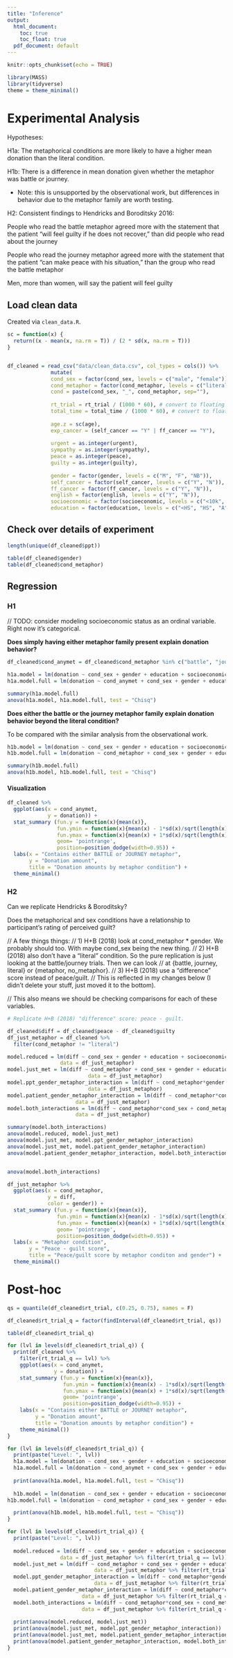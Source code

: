 ```yaml
---
title: "Inference"
output:
  html_document:
    toc: true
    toc_float: true
  pdf_document: default
---
```


```r
knitr::opts_chunk$set(echo = TRUE)
```

```r
library(MASS)
library(tidyverse)
theme = theme_minimal()
```

# Experimental Analysis

Hypotheses:

H1a: The metaphorical conditions are more likely to have a higher mean donation than the literal condition.

H1b: There is a difference in mean donation given whether the metaphor was battle or journey.

 - Note: this is unsupported by the observational work, but differences in behavior due to the metaphor family are worth testing.

H2: Consistent findings to Hendricks and Boroditsky 2016:	 	 	 		

People who read the battle metaphor agreed more with the statement that the patient “will feel guilty if he does not recover,” than did people who read about the journey
									
People who read the journey metaphor agreed more with the statement that the patient “can make peace with his situation,” than the group who read the battle metaphor

Men, more than women, will say the patient will feel guilty

## Load clean data

Created via `clean_data.R`.

```r
sc = function(x) {
  return((x - mean(x, na.rm = T)) / (2 * sd(x, na.rm = T)))
}


df_cleaned = read_csv("data/clean_data.csv", col_types = cols()) %>%
              mutate(
              cond_sex = factor(cond_sex, levels = c("male", "female")),
              cond_metaphor = factor(cond_metaphor, levels = c("literal", "battle", "journey")),
              cond = paste(cond_sex, "_", cond_metaphor, sep=""),
              
              rt_trial = rt_trial / (1000 * 60), # convert to floating point minutes
              total_time = total_time / (1000 * 60), # convert to floating point minutes
              
              age.z = sc(age),
              exp_cancer = (self_cancer == "Y" | ff_cancer == "Y"),
              
              urgent = as.integer(urgent),
              sympathy = as.integer(sympathy),
              peace = as.integer(peace),
              guilty = as.integer(guilty),
              
              gender = factor(gender, levels = c("M", "F", "NB")),
              self_cancer = factor(self_cancer, levels = c("Y", "N")),
              ff_cancer = factor(ff_cancer, levels = c("Y", "N")),
              english = factor(english, levels = c("Y", "N")),
              socioeconomic = factor(socioeconomic, levels = c("<10k", "10-25k", "25-50k", "50-75k", "75-100k", "100-150k", ">150k")),
              education = factor(education, levels = c("<HS", "HS", "A", "B", "M", "P", "D")))
```

## Check over details of experiment
 
```r
length(unique(df_cleaned$ppt))

table(df_cleaned$gender)
table(df_cleaned$cond_metaphor)
```



## Regression

### H1

// TODO: consider modeling socioeconomic status as an ordinal variable. Right now it's categorical.

**Does simply having either metaphor family present explain donation behavior?**

```r
df_cleaned$cond_anymet = df_cleaned$cond_metaphor %in% c("battle", "journey")
```

```r
h1a.model = lm(donation ~ cond_sex + gender + education + socioeconomic + age.z + self_cancer + ff_cancer, data = df_cleaned)
h1a.model.full = lm(donation ~ cond_anymet + cond_sex + gender + education + socioeconomic + age.z + self_cancer + ff_cancer, data = df_cleaned)

summary(h1a.model.full)
anova(h1a.model, h1a.model.full, test = "Chisq")
```

**Does either the battle or the journey metaphor family explain donation behavior beyond the literal condition?**

To be compared with the similar analysis from the observational work.

```r
h1b.model = lm(donation ~ cond_sex + gender + education + socioeconomic + age.z + self_cancer + ff_cancer, data = df_cleaned)
h1b.model.full = lm(donation ~ cond_metaphor + cond_sex + gender + education + socioeconomic + age.z + self_cancer + ff_cancer, data = df_cleaned)

summary(h1b.model.full)
anova(h1b.model, h1b.model.full, test = "Chisq")
```

#### Visualization

```r
df_cleaned %>%
  ggplot(aes(x = cond_anymet,
             y = donation)) +
  stat_summary (fun.y = function(x){mean(x)},
                fun.ymin = function(x){mean(x) - 1*sd(x)/sqrt(length(x))},
                fun.ymax = function(x){mean(x) + 1*sd(x)/sqrt(length(x))},
                geom= 'pointrange', 
                position=position_dodge(width=0.95)) +
  labs(x = "Contains either BATTLE or JOURNEY metaphor",
       y = "Donation amount",
       title = "Donation amounts by metaphor condition") +
  theme_minimal()
```



### H2

Can we replicate Hendricks & Boroditsky?

Does the metaphorical and sex conditions have a relationship to participant's rating of perceived guilt?


// A few things things:
// 1) H+B (2018) look at cond_metaphor * gender. We probably should too. With maybe cond_sex being the new thing.
// 2) H+B (2018) also don't have a "literal" condition. So the pure replication is just looking at the battle/journey trials. Then we can look 
// at {battle, journey, literal} or {metaphor, no_metaphor}.
// 3) H+B (2018) use a "difference" score instead of peace/guilt.
// This is reflected in my changes below (I didn't delete your stuff, just moved it to the bottom).

// This also means we should be checking comparisons for each of these variables.


```r

# Replicate H+B (2018) "difference" score: peace - guilt.

df_cleaned$diff = df_cleaned$peace - df_cleaned$guilty
df_just_metaphor = df_cleaned %>%
  filter(cond_metaphor != "literal")

model.reduced = lm(diff ~ cond_sex + gender + education + socioeconomic + self_cancer + ff_cancer, 
                 data = df_just_metaphor)
model.just_met = lm(diff ~ cond_metaphor + cond_sex + gender + education + socioeconomic + self_cancer + ff_cancer, 
                          data = df_just_metaphor)
model.ppt_gender_metaphor_interaction = lm(diff ~ cond_metaphor*gender + cond_sex + education + socioeconomic + self_cancer + ff_cancer, 
                          data = df_just_metaphor)
model.patient_gender_metaphor_interaction = lm(diff ~ cond_metaphor*cond_sex + gender + education + socioeconomic + self_cancer + ff_cancer, 
                      data = df_just_metaphor)
model.both_interactions = lm(diff ~ cond_metaphor*cond_sex + cond_metaphor*gender + education + socioeconomic + self_cancer + ff_cancer, 
                      data = df_just_metaphor)

summary(model.both_interactions)
anova(model.reduced, model.just_met)
anova(model.just_met, model.ppt_gender_metaphor_interaction)
anova(model.just_met, model.patient_gender_metaphor_interaction)
anova(model.patient_gender_metaphor_interaction, model.both_interactions)


anova(model.both_interactions)

```


```r
df_just_metaphor %>%
  ggplot(aes(x = cond_metaphor,
             y = diff,
             color = gender)) +
  stat_summary (fun.y = function(x){mean(x)},
                fun.ymin = function(x){mean(x) - 1*sd(x)/sqrt(length(x))},
                fun.ymax = function(x){mean(x) + 1*sd(x)/sqrt(length(x))},
                geom= 'pointrange', 
                position=position_dodge(width=0.95)) +
  labs(x = "Metaphor condition",
       y = "Peace - guilt score",
       title = "Peace/guilt score by metaphor conditon and gender") +
  theme_minimal()

```

# Post-hoc

```r
qs = quantile(df_cleaned$rt_trial, c(0.25, 0.75), names = F)

df_cleaned$rt_trial_q = factor(findInterval(df_cleaned$rt_trial, qs))

table(df_cleaned$rt_trial_q)
```

```r
for (lvl in levels(df_cleaned$rt_trial_q)) {
  print(df_cleaned %>%
    filter(rt_trial_q == lvl) %>%
    ggplot(aes(x = cond_anymet,
               y = donation)) +
    stat_summary (fun.y = function(x){mean(x)},
                  fun.ymin = function(x){mean(x) - 1*sd(x)/sqrt(length(x))},
                  fun.ymax = function(x){mean(x) + 1*sd(x)/sqrt(length(x))},
                  geom= 'pointrange', 
                  position=position_dodge(width=0.95)) +
    labs(x = "Contains either BATTLE or JOURNEY metaphor",
         y = "Donation amount",
         title = "Donation amounts by metaphor condition") +
    theme_minimal())
}
```

```r
for (lvl in levels(df_cleaned$rt_trial_q)) {
  print(paste("Level: ", lvl))
  h1a.model = lm(donation ~ cond_sex + gender + education + socioeconomic + age.z + self_cancer + ff_cancer, data = df_cleaned %>% filter(rt_trial_q == lvl))
  h1a.model.full = lm(donation ~ cond_anymet + cond_sex + gender + education + socioeconomic + age.z + self_cancer + ff_cancer, data = df_cleaned %>% filter(rt_trial_q == lvl))
  
  print(anova(h1a.model, h1a.model.full, test = "Chisq"))
  
  h1b.model = lm(donation ~ cond_sex + gender + education + socioeconomic + age.z + self_cancer + ff_cancer, data = df_cleaned %>% filter(rt_trial_q == lvl))
h1b.model.full = lm(donation ~ cond_metaphor + cond_sex + gender + education + socioeconomic + age.z + self_cancer + ff_cancer, data = df_cleaned %>% filter(rt_trial_q == lvl))

  print(anova(h1b.model, h1b.model.full, test = "Chisq"))
}
```

```r
for (lvl in levels(df_cleaned$rt_trial_q)) {
  print(paste("Level: ", lvl))
  
  model.reduced = lm(diff ~ cond_sex + gender + education + socioeconomic + self_cancer + ff_cancer, 
                 data = df_just_metaphor %>% filter(rt_trial_q == lvl))
  model.just_met = lm(diff ~ cond_metaphor + cond_sex + gender + education + socioeconomic + self_cancer + ff_cancer, 
                            data = df_just_metaphor %>% filter(rt_trial_q == lvl))
  model.ppt_gender_metaphor_interaction = lm(diff ~ cond_metaphor*gender + cond_sex + education + socioeconomic + self_cancer + ff_cancer, 
                            data = df_just_metaphor %>% filter(rt_trial_q == lvl))
  model.patient_gender_metaphor_interaction = lm(diff ~ cond_metaphor*cond_sex + gender + education + socioeconomic + self_cancer + ff_cancer, 
                        data = df_just_metaphor %>% filter(rt_trial_q == lvl))
  model.both_interactions = lm(diff ~ cond_metaphor*cond_sex + cond_metaphor*gender + education + socioeconomic + self_cancer + ff_cancer, 
                        data = df_just_metaphor %>% filter(rt_trial_q == lvl))
  
  print(anova(model.reduced, model.just_met))
  print(anova(model.just_met, model.ppt_gender_metaphor_interaction))
  print(anova(model.just_met, model.patient_gender_metaphor_interaction))
  print(anova(model.patient_gender_metaphor_interaction, model.both_interactions))
}
```

